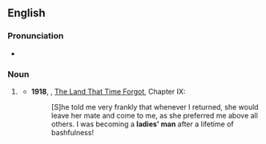 {{also|ladies man}}

==English==

===Pronunciation===
* {{audio|en|En-au-ladies' man.ogg|Audio (AU)}}

===Noun===
{{en-noun|ladies' men}}

# {{lb|en|idiomatic}} {{alternative form of|en|lady's man}}
#* '''1918''', {{w|Edgar Rice Burroughs}}, [[w:The Land That Time Forgot (novel)|The Land That Time Forgot]], Chapter IX:
#*: [S]he told me very frankly that whenever I returned, she would leave her mate and come to me, as she preferred me above all others. I was becoming a '''ladies' man''' after a lifetime of bashfulness!